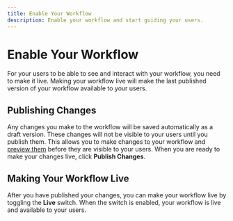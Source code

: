 ```yaml
---
title: Enable Your Workflow
description: Enable your workflow and start guiding your users.
---
```


# Enable Your Workflow

For your users to be able to see and interact with your workflow, you need to make it live. Making your workflow live will make the last published version of your workflow available to your users.

## Publishing Changes

Any changes you make to the workflow will be saved automatically as a draft version. These changes will not be visible to your users until you publish them. This allows you to make changes to your workflow and [preview them](/creating-flows/preview) before they are visible to your users. When you are ready to make your changes live, click **Publish Changes**.

 

## Making Your Workflow Live

After you have published your changes, you can make your workflow live by toggling the **Live** switch. When the switch is enabled, your workflow is live and available to your users.

